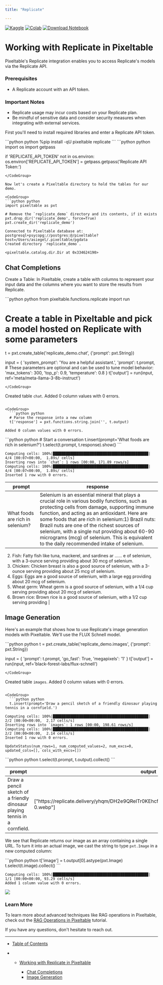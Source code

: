 ```yaml
---
title: "Replicate"

---
```


[![Kaggle](\images\docs\static\images\open-in-kaggle.svg)](https://kaggle.com/kernels/welcome?src=https://github.com/pixeltable/pixeltable/blob/release/docs/notebooks/integrations/working-with-replicate.ipynb) [![Colab](\images\docs\assets\colab-badge.svg)](https://colab.research.google.com/github/pixeltable/pixeltable/blob/release/docs/notebooks/integrations/working-with-replicate.ipynb) [![Download Notebook](\images\docs\badge\⬇-Download-Notebook-blue)](https://raw.githubusercontent.com/pixeltable/pixeltable/release/docs/notebooks/integrations/working-with-replicate.ipynb)

# Working with Replicate in Pixeltable

Pixeltable's Replicate integration enables you to access Replicate's models via the Replicate API.

### Prerequisites

* A Replicate account with an API token.

### Important Notes

* Replicate usage may incur costs based on your Replicate plan.
* Be mindful of sensitive data and consider security measures when integrating with external services.

First you'll need to install required libraries and enter a Replicate API token.

<CodeGroup>
  ```python python
  %pip install -qU pixeltable replicate
  ```
</CodeGroup>

<CodeGroup>
  ```python python
  import os
  import getpass

  if 'REPLICATE_API_TOKEN' not in os.environ:
      os.environ['REPLICATE_API_TOKEN'] = getpass.getpass('Replicate API Token:')
  ```
</CodeGroup>

Now let's create a Pixeltable directory to hold the tables for our demo.

<CodeGroup>
  ```python python
  import pixeltable as pxt

  # Remove the `replicate_demo` directory and its contents, if it exists
  pxt.drop_dir('replicate_demo', force=True)
  pxt.create_dir('replicate_demo')
  ```
</CodeGroup>

```
Connected to Pixeltable database at:
postgresql+psycopg://postgres:@/pixeltable?host=/Users/asiegel/.pixeltable/pgdata
Created directory `replicate_demo`.

<pixeltable.catalog.dir.Dir at 0x334624190>
```

## Chat Completions

Create a Table: In Pixeltable, create a table with columns to represent your input data and the columns where you want to store the results from Replicate.

<CodeGroup>
  ```python python
  from pixeltable.functions.replicate import run

  # Create a table in Pixeltable and pick a model hosted on Replicate with some parameters

  t = pxt.create_table('replicate_demo.chat', {'prompt': pxt.String})

  input = {
      'system_prompt': 'You are a helpful assistant.',
      'prompt': t.prompt,
      # These parameters are optional and can be used to tune model behavior:
      'max_tokens': 300,
      'top_p': 0.9,
      'temperature': 0.8
  }
  t['output'] = run(input, ref='meta/meta-llama-3-8b-instruct')
  ```
</CodeGroup>

```
Created table `chat`.
Added 0 column values with 0 errors.
```

<CodeGroup>
  ```python python
  # Parse the response into a new column
  t['response'] = pxt.functions.string.join('', t.output)
  ```
</CodeGroup>

```
Added 0 column values with 0 errors.
```

<CodeGroup>
  ```python python
  # Start a conversation
  t.insert(prompt='What foods are rich in selenium?')
  t.select(t.prompt, t.response).show()
  ```
</CodeGroup>

```
Computing cells: 100%|████████████████████████████████████████████| 4/4 [00:07<00:00,  1.89s/ cells]
Inserting rows into `chat`: 1 rows [00:00, 171.89 rows/s]
Computing cells: 100%|████████████████████████████████████████████| 4/4 [00:07<00:00,  1.89s/ cells]
Inserted 1 row with 0 errors.
```

| prompt                           | response                                                                                                                                                                                                                                                                                                                                                                                                                                                                                                                                                                                                                                                                                                                                                                                                                                                                                                                                                                                                                             |
| -------------------------------- | ------------------------------------------------------------------------------------------------------------------------------------------------------------------------------------------------------------------------------------------------------------------------------------------------------------------------------------------------------------------------------------------------------------------------------------------------------------------------------------------------------------------------------------------------------------------------------------------------------------------------------------------------------------------------------------------------------------------------------------------------------------------------------------------------------------------------------------------------------------------------------------------------------------------------------------------------------------------------------------------------------------------------------------ |
| What foods are rich in selenium? | Selenium is an essential mineral that plays a crucial role in various bodily functions, such as protecting cells from damage, supporting immune function, and acting as an antioxidant. Here are some foods that are rich in selenium:1) Brazil nuts: Brazil nuts are one of the richest sources of selenium, with a single nut providing about 60-90 micrograms (mcg) of selenium. This is equivalent to the daily recommended intake of selenium.
2) Fish: Fatty fish like tuna, mackerel, and sardines ar ...... e of selenium, with a 3-ounce serving providing about 30 mcg of selenium.
3) Chicken: Chicken breast is also a good source of selenium, with a 3-ounce serving providing about 25 mcg of selenium.
4) Eggs: Eggs are a good source of selenium, with a large egg providing about 20 mcg of selenium.
5) Wheat germ: Wheat germ is a good source of selenium, with a 1/4 cup serving providing about 20 mcg of selenium.
6) Brown rice: Brown rice is a good source of selenium, with a 1/2 cup serving providing |

## Image Generation

Here's an example that shows how to use Replicate's image generation models with Pixeltable. We'll use the FLUX Schnell model.

<CodeGroup>
  ```python python
  t = pxt.create_table('replicate_demo.images', {'prompt': pxt.String})

  input = {
      'prompt': t.prompt,
      'go_fast': True,
      'megapixels': '1'
  }
  t['output'] = run(input, ref='black-forest-labs/flux-schnell')
  ```
</CodeGroup>

```
Created table `images`.
Added 0 column values with 0 errors.
```

<CodeGroup>
  ```python python
  t.insert(prompt='Draw a pencil sketch of a friendly dinosaur playing tennis in a cornfield.')
  ```
</CodeGroup>

```
Computing cells: 100%|████████████████████████████████████████████| 2/2 [00:00<00:00,  2.17 cells/s]
Inserting rows into `images`: 1 rows [00:00, 198.61 rows/s]
Computing cells: 100%|████████████████████████████████████████████| 2/2 [00:00<00:00,  2.14 cells/s]
Inserted 1 row with 0 errors.

UpdateStatus(num_rows=1, num_computed_values=2, num_excs=0, updated_cols=[], cols_with_excs=[])
```

<CodeGroup>
  ```python python
  t.select(t.prompt, t.output).collect()
  ```
</CodeGroup>

| prompt                                                                     | output                                                                                             |
| -------------------------------------------------------------------------- | -------------------------------------------------------------------------------------------------- |
| Draw a pencil sketch of a friendly dinosaur playing tennis in a cornfield. | \["https\://replicate.delivery/yhqm/DH2e9QRelTr0KEhcfciu9GHPINCt1rJ9kAShds91nCG7grYnA/out-0.webp"] |

We see that Replicate returns our image as an array containing a single URL. To turn it into an actual image, we cast the string to type `pxt.Image` in a new computed column:

<CodeGroup>
  ```python python
  t['image'] = t.output[0].astype(pxt.Image)
  t.select(t.image).collect()
  ```
</CodeGroup>

```
Computing cells: 100%|████████████████████████████████████████████| 1/1 [00:00<00:00, 93.29 cells/s]
Added 1 column value with 0 errors.
```

![](\images\docs\527f4fd68ef0ef95e3883c98798d260415ffc88bdefed423f113deb3be7e6898-image.png)

### Learn More

To learn more about advanced techniques like RAG operations in Pixeltable, check out the [RAG Operations in Pixeltable](https://pixeltable.readme.io/docs/rag-operations-in-pixeltable) tutorial.

If you have any questions, don't hesitate to reach out.

***

* [Table of Contents](#)

* * [Working with Replicate in Pixeltable](#working-with-replicate-in-pixeltable)

    * [Chat Completions](#chat-completions)
    * [Image Generation](#image-generation)
